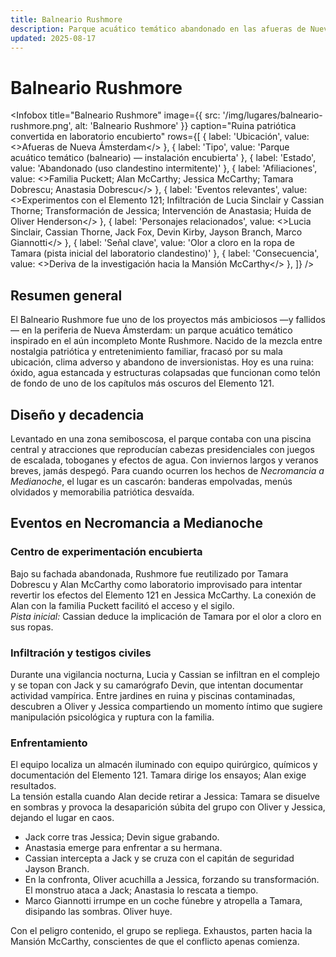 ```yaml
---
title: Balneario Rushmore
description: Parque acuático temático abandonado en las afueras de Nueva Ámsterdam; convertido en laboratorio encubierto ligado al Elemento 121 y escenario de infiltraciones y confrontes clave.
updated: 2025-08-17
---
```



# Balneario Rushmore

<Infobox
  title="Balneario Rushmore"
  image={{ src: '/img/lugares/balneario-rushmore.png', alt: 'Balneario Rushmore' }}
  caption="Ruina patriótica convertida en laboratorio encubierto"
  rows={[
    { label: 'Ubicación', value: <>Afueras de <Link to="/CrSaSo/lugares/Nueva%20Ámsterdam">Nueva Ámsterdam</Link></> },
    { label: 'Tipo', value: 'Parque acuático temático (balneario) — instalación encubierta' },
    { label: 'Estado', value: 'Abandonado (uso clandestino intermitente)' },
    { label: 'Afiliaciones', value: <><Link to="/CrSaSo/familias/Familia%20Puckett">Familia Puckett</Link>; <Link to="/CrSaSo/personajes/Alan%20McCarthy">Alan McCarthy</Link>; <Link to="/CrSaSo/personajes/Jessica%20McCarthy">Jessica McCarthy</Link>; <Link to="/CrSaSo/personajes/Tamara%20Dobrescu">Tamara Dobrescu</Link>; <Link to="/CrSaSo/personajes/Anastasia%20Dobrescu">Anastasia Dobrescu</Link></> },
    { label: 'Eventos relevantes', value: <><Link to="/CrSaSo/otros/Elemento%20121">Experimentos con el Elemento 121</Link>; Infiltración de <Link to="/CrSaSo/personajes/Lucia%20Sinclair">Lucia Sinclair</Link> y <Link to="/CrSaSo/personajes/Cassian%20Thorne">Cassian Thorne</Link>; Transformación de <Link to="/CrSaSo/personajes/Jessica%20McCarthy">Jessica</Link>; Intervención de <Link to="/CrSaSo/personajes/Anastasia%20Dobrescu">Anastasia</Link>; Huida de <Link to="/CrSaSo/personajes/Oliver%20Henderson">Oliver Henderson</Link></> },
    { label: 'Personajes relacionados', value: <><Link to="/CrSaSo/personajes/Lucia%20Sinclair">Lucia Sinclair</Link>, <Link to="/CrSaSo/personajes/Cassian%20Thorne">Cassian Thorne</Link>, <Link to="/CrSaSo/personajes/Jack%20Fox">Jack Fox</Link>, <Link to="/CrSaSo/personajes/Devin%20Kirby">Devin Kirby</Link>, <Link to="/CrSaSo/personajes/Jayson%20Branch">Jayson Branch</Link>, <Link to="/CrSaSo/personajes/Marco%20Giannotti">Marco Giannotti</Link></> },
    { label: 'Señal clave', value: 'Olor a cloro en la ropa de Tamara (pista inicial del laboratorio clandestino)' },
    { label: 'Consecuencia', value: <>Deriva de la investigación hacia la <Link to="/CrSaSo/lugares/Mansi%C3%B3n%20McCarthy">Mansión McCarthy</Link></> },
  ]}
/>

## Resumen general

El Balneario Rushmore fue uno de los proyectos más ambiciosos —y fallidos— en la periferia de <Link to="/CrSaSo/lugares/Nueva%20Ámsterdam">Nueva Ámsterdam</Link>: un parque acuático temático inspirado en el aún incompleto Monte Rushmore. Nacido de la mezcla entre nostalgia patriótica y entretenimiento familiar, fracasó por su mala ubicación, clima adverso y abandono de inversionistas. Hoy es una ruina: óxido, agua estancada y estructuras colapsadas que funcionan como telón de fondo de uno de los capítulos más oscuros del <Link to="/CrSaSo/otros/Elemento%20121">Elemento 121</Link>.

## Diseño y decadencia

Levantado en una zona semiboscosa, el parque contaba con una piscina central y atracciones que reproducían cabezas presidenciales con juegos de escalada, toboganes y efectos de agua. Con inviernos largos y veranos breves, jamás despegó. Para cuando ocurren los hechos de _Necromancia a Medianoche_, el lugar es un cascarón: banderas empolvadas, menús olvidados y memorabilia patriótica desvaída.

## Eventos en Necromancia a Medianoche

### Centro de experimentación encubierta

Bajo su fachada abandonada, Rushmore fue reutilizado por <Link to="/CrSaSo/personajes/Tamara%20Dobrescu">Tamara Dobrescu</Link> y <Link to="/CrSaSo/personajes/Alan%20McCarthy">Alan McCarthy</Link> como laboratorio improvisado para intentar revertir los efectos del <Link to="/CrSaSo/otros/Elemento%20121">Elemento 121</Link> en <Link to="/CrSaSo/personajes/Jessica%20McCarthy">Jessica McCarthy</Link>. La conexión de <Link to="/CrSaSo/personajes/Alan%20McCarthy">Alan</Link> con la <Link to="/CrSaSo/familias/Familia%20Puckett">familia Puckett</Link> facilitó el acceso y el sigilo.  
<em>Pista inicial:</em> <Link to="/CrSaSo/personajes/Cassian%20Thorne">Cassian</Link> deduce la implicación de Tamara por el olor a cloro en sus ropas.

### Infiltración y testigos civiles

Durante una vigilancia nocturna, <Link to="/CrSaSo/personajes/Lucia%20Sinclair">Lucia</Link> y <Link to="/CrSaSo/personajes/Cassian%20Thorne">Cassian</Link> se infiltran en el complejo y se topan con <Link to="/CrSaSo/personajes/Jack%20Fox">Jack</Link> y su camarógrafo <Link to="/CrSaSo/personajes/Devin%20Kirby">Devin</Link>, que intentan documentar actividad vampírica. Entre jardines en ruina y piscinas contaminadas, descubren a <Link to="/CrSaSo/personajes/Oliver%20Henderson">Oliver</Link> y <Link to="/CrSaSo/personajes/Jessica%20McCarthy">Jessica</Link> compartiendo un momento íntimo que sugiere manipulación psicológica y ruptura con la familia.

### Enfrentamiento

El equipo localiza un almacén iluminado con equipo quirúrgico, químicos y documentación del Elemento 121. <Link to="/CrSaSo/personajes/Tamara%20Dobrescu">Tamara</Link> dirige los ensayos; <Link to="/CrSaSo/personajes/Alan%20McCarthy">Alan</Link> exige resultados.  
La tensión estalla cuando Alan decide retirar a Jessica: Tamara se disuelve en sombras y provoca la desaparición súbita del grupo con <Link to="/CrSaSo/personajes/Oliver%20Henderson">Oliver</Link> y <Link to="/CrSaSo/personajes/Jessica%20McCarthy">Jessica</Link>, dejando el lugar en caos.

- <Link to="/CrSaSo/personajes/Jack%20Fox">Jack</Link> corre tras Jessica; <Link to="/CrSaSo/personajes/Devin%20Kirby">Devin</Link> sigue grabando.  
- <Link to="/CrSaSo/personajes/Anastasia%20Dobrescu">Anastasia</Link> emerge para enfrentar a su hermana.  
- <Link to="/CrSaSo/personajes/Cassian%20Thorne">Cassian</Link> intercepta a Jack y se cruza con el capitán de seguridad <Link to="/CrSaSo/personajes/Jayson%20Branch">Jayson Branch</Link>.  
- En la confronta, <Link to="/CrSaSo/personajes/Oliver%20Henderson">Oliver</Link> acuchilla a <Link to="/CrSaSo/personajes/Jessica%20McCarthy">Jessica</Link>, forzando su transformación. El monstruo ataca a Jack; Anastasia lo rescata a tiempo.  
- <Link to="/CrSaSo/personajes/Marco%20Giannotti">Marco Giannotti</Link> irrumpe en un coche fúnebre y atropella a Tamara, disipando las sombras. Oliver huye.

Con el peligro contenido, el grupo se repliega. Exhaustos, parten hacia la <Link to="/CrSaSo/lugares/Mansi%C3%B3n%20McCarthy">Mansión McCarthy</Link>, conscientes de que el conflicto apenas comienza.
